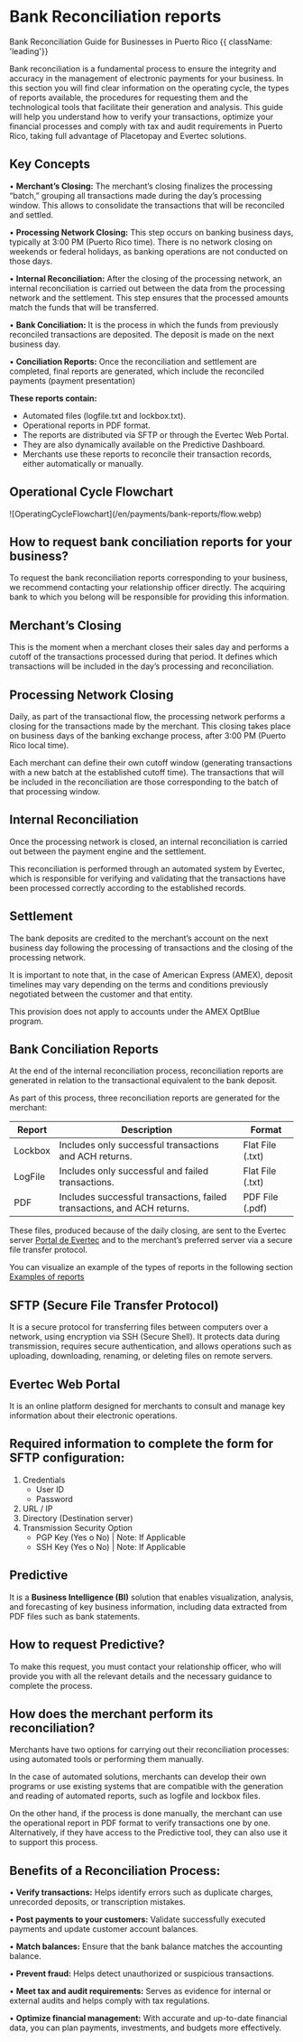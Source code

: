 

<HeroPattern />

# Bank Reconciliation reports

Bank Reconciliation Guide for Businesses in Puerto Rico {{ className: 'leading'}}

<CountryFlags countries="PR"  prefix="Available for: " className='mt-4'/>

Bank reconciliation is a fundamental process to ensure the integrity and accuracy in the management of electronic payments for your business. In this section you will find clear information on the operating cycle, the types of reports available, the procedures for requesting them and the technological tools that facilitate their generation and analysis. This guide will help you understand how to verify your transactions, optimize your financial processes and comply with tax and audit requirements in Puerto Rico, taking full advantage of Placetopay and Evertec solutions.

## Key Concepts


•	**Merchant’s Closing:**
	The merchant’s closing finalizes the processing “batch,” grouping all transactions made during the day’s processing window.
     This allows to consolidate the transactions that will be reconciled and settled.

•	**Processing Network Closing:**
	This step occurs on banking business days, typically at 3:00 PM (Puerto Rico time).
     There is no network closing on weekends or federal holidays, as banking operations are not conducted on those days.

•	**Internal Reconciliation:**
	After the closing of the processing network, an internal reconciliation is carried out between the data from the processing network and the settlement.
     This step ensures that the processed amounts match the funds that will be transferred.

•	**Bank Conciliation:**
     It is the process in which the funds from previously reconciled transactions are deposited. The deposit is made on the next business day.

•	**Conciliation Reports:**
     Once the reconciliation and settlement are completed, final reports are generated, which include the reconciled payments (payment presentation)

**These reports contain:**

- Automated files (logfile.txt and lockbox.txt).
- Operational reports in PDF format. 
- The reports are distributed via SFTP or through the Evertec Web Portal. 
- They are also dynamically available on the Predictive Dashboard.
- Merchants use these reports to reconcile their transaction records, either automatically or manually.


## Operational Cycle Flowchart

<CenteredContainer>
    ![OperatingCycleFlowchart](/en/payments/bank-reports/flow.webp)  
</CenteredContainer>

## How to request bank conciliation reports for your business?

To request the bank reconciliation reports corresponding to your business, we recommend contacting your relationship officer directly.
The acquiring bank to which you belong will be responsible for providing this information.

## Merchant’s Closing

This is the moment when a merchant closes their sales day and performs a cutoff of the transactions processed during that period.
It defines which transactions will be included in the day’s processing and reconciliation.

## Processing Network Closing

Daily, as part of the transactional flow, the processing network performs a closing for the transactions made by the merchant.
This closing takes place on business days of the banking exchange process, after 3:00 PM (Puerto Rico local time).

<Note>Each merchant can define their own cutoff window (generating transactions with a new batch at the established cutoff time). The transactions that will be included in the reconciliation are those corresponding to the batch of that processing window.</Note>

## Internal Reconciliation

Once the processing network is closed, an internal reconciliation is carried out between the payment engine and the settlement.

This reconciliation is performed through an automated system by Evertec, which is responsible for verifying and validating that the transactions have been processed correctly according to the established records.

## Settlement

The bank deposits are credited to the merchant’s account on the next business day following the processing of transactions and the closing of the processing network.

It is important to note that, in the case of American Express (AMEX), deposit timelines may vary depending on the terms and conditions previously negotiated between the customer and that entity.

<Note>This provision does not apply to accounts under the AMEX OptBlue program.</Note>

## Bank Conciliation Reports

At the end of the internal reconciliation process, reconciliation reports are generated in relation to the transactional equivalent to the bank deposit.

As part of this process, three reconciliation reports are generated for the merchant:

| Report	| Description 	 | Format  | 
|---------| -------------------------- | -------------------------------------------------------     |
| Lockbox	| Includes only successful transactions and ACH returns. |	Flat File (.txt) |
| LogFile	| Includes only successful and failed transactions. | Flat File (.txt) |
| PDF     | Includes successful transactions, failed transactions, and ACH returns.	| PDF File (.pdf) |

These files, produced because of the daily closing, are sent to the Evertec server [Portal de Evertec](/en/payments/bank-reports/bank-reports-pr#evertec-web-portal) and to the merchant’s preferred server via a secure file transfer protocol.

You can visualize an example of the types of reports in the following section [Examples of reports](/en/payments/bank-reports/bank-reports-pr-examples)

## SFTP (Secure File Transfer Protocol)

It is a secure protocol for transferring files between computers over a network, using encryption via SSH (Secure Shell). 
It protects data during transmission, requires secure authentication, and allows operations such as uploading, downloading, renaming, or deleting files on remote servers.

## Evertec Web Portal
It is an online platform designed for merchants to consult and manage key information about their electronic operations.

## Required information to complete the form for SFTP configuration:

1.	Credentials
     - User ID 
     - Password  
2.	URL / IP 
3.	Directory (Destination server)
4.	Transmission Security Option
      -	PGP Key (Yes o No) | Note: If Applicable
     -	SSH Key (Yes o No) | Note: If Applicable

## Predictive

It is a **Business Intelligence (BI)** solution that enables visualization, analysis, and forecasting of key business information, including data extracted from PDF files such as bank statements.

## How to request Predictive?

To make this request, you must contact your relationship officer, who will provide you with all the relevant details and the necessary guidance to complete the process.	

## How does the merchant perform its reconciliation?

Merchants have two options for carrying out their reconciliation processes: using automated tools or performing them manually.

In the case of automated solutions, merchants can develop their own programs or use existing systems that are compatible with the generation and reading of automated reports, such as logfile and lockbox files.

On the other hand, if the process is done manually, the merchant can use the operational report in PDF format to verify transactions one by one. Alternatively, if they have access to the Predictive tool, they can also use it to support this process.

## Benefits of a Reconciliation Process:

• **Verify transactions:** Helps identify errors such as duplicate charges, unrecorded deposits, or transcription mistakes.

• **Post payments to your customers:** Validate successfully executed payments and update customer account balances.

• **Match balances:** Ensure that the bank balance matches the accounting balance.

• **Prevent fraud:** Helps detect unauthorized or suspicious transactions.

• **Meet tax and audit requirements:** Serves as evidence for internal or external audits and helps comply with tax regulations.

• **Optimize financial management:** With accurate and up-to-date financial data, you can plan payments, investments, and budgets more effectively.